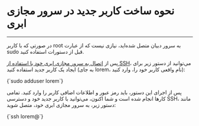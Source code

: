 

<Layout>
<Head>
<title>مستندات نحوه ساخت کاربر جدید در سرور مجازی ابری Ubuntu - لیارا</title>
<meta property="og:title" content="مستندات خدمات رایانش ابری لیارا" />
<meta property="og:description" content="مستندات مربوط به نحوه ساخت کاربر جدید در سرور مجازی اوبونتو Ubuntu در لیارا"  />
<meta property="og:image" content="https://files.liara.ir/liara/logos/liara-poster.jpg" />
</Head>

# نحوه ساخت کاربر جدید در سرور مجازی ابری
<hr className="mb-2" />

<Alert variant="error">
<p>
    در صورتی که با کاربر <Important>root</Important> به سرور دبیان متصل شده‌اید، نیازی نیست که از عبارت <Important>sudo</Important> قبل از دستورات استفاده کنید.
</p>
</Alert>
<div className="h-4" />

<p>
    پس از <a href="/iaas/debian/how-tos/connect-to-server-using-ssh" className="text-[#2196f3]">اتصال به سرور مجازی ابری خود با استفاده از SSH</a>، می‌توانید از دستور زیر برای ایجاد یک کاربر جدید استفاده کنید (به جای <Important>lorem</Important>، نام واقعی کاربر خود را، وارد کنید):
</p>

<div className="h-2" />
<div dir='ltr'>
    <Highlight className="js">
        {`sudo adduser lorem`}
    </Highlight>
</div>
<div className="h-5" />


پس از اجرای این دستور، باید رمز عبور و اطلاعات اضافی کاربر را وارد کنید.
تمامی کارها انجام شده است و شما اکنون، می‌توانید با کاربر جدید خود و دسترسی SSH، مانند دستور زیر، به سرور مجازی ابری خود، متصل شوید:

<div className="h-2" />
<div dir='ltr'>
    <Highlight className="bash">
        {`ssh lorem@<server-ip-address>`}
    </Highlight>
</div>
<div className="h-2" />

</Layout>